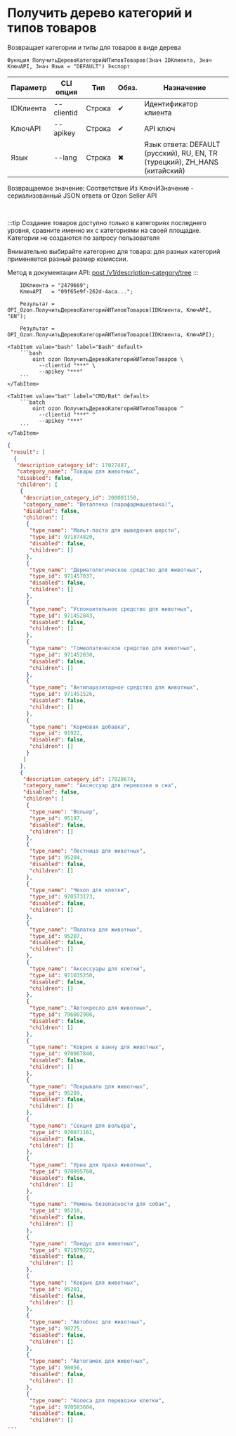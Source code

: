﻿---
sidebar_position: 1
description: Получить дерево категорий и типов товаров и другие функции для работы с Ozon в Открытом пакете интеграций - бесплатной open-source библиотеке интеграций для 1С:Предприятие 8, OneScript и CLI
keywords: [1C, 1С, 1С:Предприятие, 1С:Предприятие 8.3, API, Интеграция, Сервисы, Обмен, OneScript, CLI, Ozon]
---


# Получить дерево категорий и типов товаров
 Возвращает категории и типы для товаров в виде дерева



`Функция ПолучитьДеревоКатегорийИТиповТоваров(Знач IDКлиента, Знач КлючAPI, Знач Язык = "DEFAULT") Экспорт`

  | Параметр | CLI опция | Тип | Обяз. | Назначение |
  |-|-|-|-|-|
  | IDКлиента | --clientid | Строка | &#x2714; | Идентификатор клиента |
  | КлючAPI | --apikey | Строка | &#x2714; | API ключ |
  | Язык | --lang | Строка | &#x2716; | Язык ответа: DEFAULT (русский), RU, EN, TR (турецкий), ZH_HANS (китайский) |

  
  Возвращаемое значение:   Соответствие Из КлючИЗначение - сериализованный JSON ответа от Ozon Seller API

<br/>

:::tip
Создание товаров доступно только в категориях последнего уровня, сравните именно их с категориями на своей площадке. Категории не создаются по запросу пользователя

Внимательно выбирайте категорию для товара: для разных категорий применяется разный размер комиссии.

Метод в документации API: [post /v1/description-category/tree](https://docs.ozon.ru/api/seller/#operation/DescriptionCategoryAPI_GetTree)
:::
<br/>


```bsl title="Пример использования для 1С:Предприятие/OneScript"
    IDКлиента = "2479669";
    КлючAPI   = "09f65e9f-262d-4aca...";

    Результат = OPI_Ozon.ПолучитьДеревоКатегорийИТиповТоваров(IDКлиента, КлючAPI, "EN");

    Результат = OPI_Ozon.ПолучитьДеревоКатегорийИТиповТоваров(IDКлиента, КлючAPI);
```
    

 <Tabs>
  
    <TabItem value="bash" label="Bash" default>
        ```bash
            oint ozon ПолучитьДеревоКатегорийИТиповТоваров \
              --clientid "***" \
              --apikey "***"
        ```
    </TabItem>
  
    <TabItem value="bat" label="CMD/Bat" default>
        ```batch
            oint ozon ПолучитьДеревоКатегорийИТиповТоваров ^
              --clientid "***" ^
              --apikey "***"
        ```
    </TabItem>
</Tabs>


```json title="Результат"
{
 "result": [
  {
   "description_category_id": 17027487,
   "category_name": "Товары для животных",
   "disabled": false,
   "children": [
    {
     "description_category_id": 200001150,
     "category_name": "Ветаптека (парафармацевтика)",
     "disabled": false,
     "children": [
      {
       "type_name": "Мальт-паста для выведения шерсти",
       "type_id": 971874820,
       "disabled": false,
       "children": []
      },
      {
       "type_name": "Дерматологическое средство для животных",
       "type_id": 971457037,
       "disabled": false,
       "children": []
      },
      {
       "type_name": "Успокоительное средство для животных",
       "type_id": 971452843,
       "disabled": false,
       "children": []
      },
      {
       "type_name": "Гомеопатическое средство для животных",
       "type_id": 971452830,
       "disabled": false,
       "children": []
      },
      {
       "type_name": "Антипаразитарное средство для животных",
       "type_id": 971451526,
       "disabled": false,
       "children": []
      },
      {
       "type_name": "Кормовая добавка",
       "type_id": 91922,
       "disabled": false,
       "children": []
      }
     ]
    },
    {
     "description_category_id": 17028674,
     "category_name": "Аксессуар для перевозки и сна",
     "disabled": false,
     "children": [
      {
       "type_name": "Вольер",
       "type_id": 95197,
       "disabled": false,
       "children": []
      },
      {
       "type_name": "Лестница для животных",
       "type_id": 95204,
       "disabled": false,
       "children": []
      },
      {
       "type_name": "Чехол для клетки",
       "type_id": 970573173,
       "disabled": false,
       "children": []
      },
      {
       "type_name": "Палатка для животных",
       "type_id": 95207,
       "disabled": false,
       "children": []
      },
      {
       "type_name": "Аксессуары для клетки",
       "type_id": 971035250,
       "disabled": false,
       "children": []
      },
      {
       "type_name": "Автокресло для животных",
       "type_id": 796002986,
       "disabled": false,
       "children": []
      },
      {
       "type_name": "Коврик в ванну для животных",
       "type_id": 970967840,
       "disabled": false,
       "children": []
      },
      {
       "type_name": "Покрывало для животных",
       "type_id": 95209,
       "disabled": false,
       "children": []
      },
      {
       "type_name": "Секция для вольера",
       "type_id": 970971161,
       "disabled": false,
       "children": []
      },
      {
       "type_name": "Урна для праха животных",
       "type_id": 970995760,
       "disabled": false,
       "children": []
      },
      {
       "type_name": "Ремень безопасности для собак",
       "type_id": 95210,
       "disabled": false,
       "children": []
      },
      {
       "type_name": "Пандус для животных",
       "type_id": 971079222,
       "disabled": false,
       "children": []
      },
      {
       "type_name": "Коврик для животных",
       "type_id": 95201,
       "disabled": false,
       "children": []
      },
      {
       "type_name": "Автобокс для животных",
       "type_id": 98225,
       "disabled": false,
       "children": []
      },
      {
       "type_name": "Автогамак для животных",
       "type_id": 98056,
       "disabled": false,
       "children": []
      },
      {
       "type_name": "Колеса для перевозки клетки",
       "type_id": 970583604,
       "disabled": false,
       "children": []
...
```
